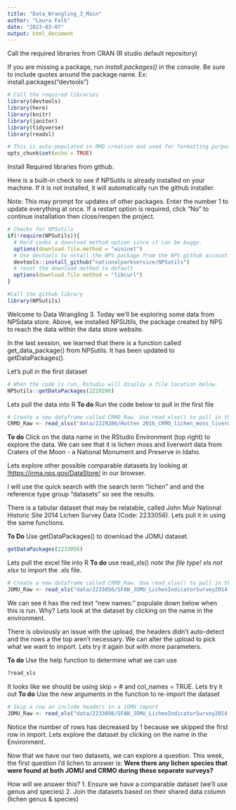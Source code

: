 ```yaml
---
title: "Data_Wrangling_3_Main"
author: "Laura Falk"
date: "2023-03-07"
output: html_document
---
```

Call the required libraries from CRAN (R studio default repository)

If you are missing a package, run *install.packages()* in the console. Be sure to include quotes around the package name. 
Ex: install.packages("devtools")

```r
# Call the required libraries
library(devtools)
library(here)
library(knitr)
library(janitor)
library(tidyverse)
library(readxl)

# This is auto-populated in RMD creation and used for formatting purposes.
opts_chunk$set(echo = TRUE)
```

Install Required libraries from github.

Here is a built-in check to see if NPSutils is already installed on your machine. If it is not installed, it will automatically run the github installer.

Note: This may prompt for updates of other packages. Enter the number 1 to update everything at once. If a restart option is required, click "No" to continue installation then close/reopen the project.
```r
# Checks for NPSutils
if(!require(NPSutils)){
  # Hard codes a download method option since it can be buggy.
  options(download.file.method = "wininet")
  # Use devtools to nstall the NPS package from the NPS github account.
  devtools::install_github("nationalparkservice/NPSutils")
  # reset the download method to default
  options(download.file.method = "libcurl")
}

#Call the github library
library(NPSutils)
```

Welcome to Data Wrangling 3. Today we'll be exploring some data from NPSdata store. Above, we installed NPSUtils, the package created by NPS to reach the data within the data store website.

In the last session, we learned that there is a function called get_data_package() from NPSutils. It has been updated to getDataPackages().

Let's pull in the first dataset
```r
# When the code is run, Rstudio will display a file location below. 
NPSutils::getDataPackages(2229286)
```

Lets pull the data into R
**To do** Run the code below to pull in the first file
```r
# Create a new dataframe called CRMO_Raw. Use read_xlsx() to pull in the data we downloaded
CRMO_Raw <- read_xlsx("data/2229286/Hutten 2016_CRMO_lichen_moss_liverwort_.xlsx")
```

**To do**
Click on the data name in the RStudio Environment (top right) to explore the data. We can see that it is lichen moss and liverwort data from Craters of the Moon - a National Monument and Preserve in Idaho.

Lets explore other possible comparable datasets by looking at [!https://irma.nps.gov/DataStore/](https://irma.nps.gov/DataStore/) in our browser.

I will use the quick search with the search term "lichen" and and the reference type group "datasets" so see the results. 

There is a tabular dataset that may be relatable, called John Muir National Historic Site 2014 Lichen Survey Data (Code: 2233056). Lets pull it in using the same functions.

**To Do** Use getDataPackages() to download the JOMU dataset.
```r
getDataPackages(2233056)
```

Lets pull the excel file into R
**To do** use read_xls() *note the file type! xls not xlsx* to import the .xls file.
```r
# Create a new dataframe called CRMO_Raw. Use read_xlsx() to pull in the data we downloaded
JOMU_Raw <- read_xls("data/2233056/SFAN_JOMU_LichenIndicatorSurvey2014.xls")
```

We can see it has the red text "new names:" populate down below when this is run. Why? Lets look at the dataset by clicking on the name in the environment.

There is obviously an issue with the upload, the headers didn't auto-detect and the rows a the top aren't necessary. We can alter the upload to pick what we want to import. Lets try it again but with more parameters.

**To do** Use the help function to determine what we can use
```r
?read_xls
```

It looks like we should be using skip = # and col_names = TRUE. Lets try it out
**To do** Use the new arguments in the function to re-import the dataset
```r
# Skip a row an include headers in a JOMU import
JOMU_Raw <- read_xls("data/2233056/SFAN_JOMU_LichenIndicatorSurvey2014.xls",skip = 1, col_names = TRUE)
```

Notice the number of rows has decreased by 1 because we skipped the first row in import. Lets explore the dataset by clicking on the name in the Environment. 

Now that we have our two datasets, we can explore a question. This week, the first question I'd lichen to answer is:
**Were there any lichen species that were found at both JOMU and CRMO during these separate surveys?**

How will we answer this?
1. Ensure we have a comparable dataset (we'll use genus and species)
2. Join the datasets based on their shared data column (lichen genus & species)


